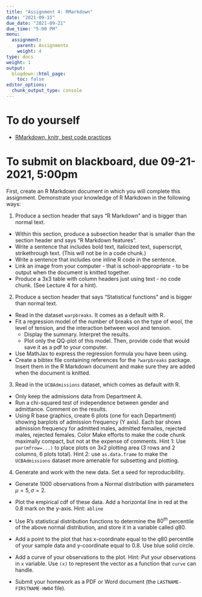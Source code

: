 ```yaml
---
title: "Assignment 4: RMarkdown"
date: "2021-09-15"
due_date: "2021-09-21"
due_time: "5:00 PM"
menu:
  assignment:
    parent: Assignments
    weight: 4
type: docs
weight: 1
output:
  blogdown::html_page:
    toc: false
editor_options: 
  chunk_output_type: console
---
```


# To do yourself

-   [RMarkdown, knitr, best code practices](https://geanders.github.io/RProgrammingForResearch/reproducible-research-1.html)

# To submit on blackboard, due 09-21-2021, 5:00pm

First, create an R Markdown document in which you will complete this assignment. Demonstrate your knowledge of R Markdown in the following ways:

1. Produce a section header that says "R Markdown" and is bigger than normal text.

-   Within this section, produce a subsection header that is smaller than the section header and says "R Markdown features".
-   Write a sentence that includes bold text, italicized text, superscript, strikethrough text. (This will not be in a code chunk.)
-   Write a sentence that includes one inline R code in the sentence.
-   Link an image from your computer - that is school-appropriate - to be output when the document is knitted together.
-   Produce a 3x3 table with column headers just using text - no code chunk. (See Lecture 4 for a hint).

2.   Produce a section header that says "Statistical functions" and is bigger than normal text.

-   Read in the dataset `warpbreaks`. It comes as a default with R.
-   Fit a regression model of the number of breaks on the type of wool, the level of tension, and the interaction between wool and tension.
    -   Display the summary. Interpret the results.
    -   Plot only the QQ-plot of this model. Then, provide code that would save it as a pdf to your computer.
-   Use MathJax to express the regression formula you have been using.
-   Create a bibtex file containing references for the `?warpbreaks` package. Insert them in the R Markdown document and make sure they are added when the document is knitted.

3.   Read in the `UCBAdmissions` dataset, which comes as default with R.

-   Only keep the admissions data from Department A.
-   Run a chi-squared test of independence between gender and admittance. Comment on the results.
- Using R base graphics, create 6 plots (one for each Department) showing barplots of admission frequency (Y axis). Each bar shows admission frequency for admitted males, admitted femailes, rejected males, rejected females. Color  Make efforts to make the code chunk maximally compact, but not at the expense of comments. Hint 1: Use `par(mfrow=...)` to place plots on 3x2 plotting area (3 rows and 2 columns, 6 plots total). Hint 2: use `as.data.frame` to make the `UCBAdmissions` dataset more amenable for subsetting and plotting.

4. Generate and work with the new data. Set a seed for reproducibility.

-   Generate $1000$ observations from a Normal distribution with parameters $\mu=5, \sigma=2$.
-   Plot the empirical cdf of these data. Add a horizontal line in red at the $0.8$ mark on the y-axis. Hint: `abline`
-   Use R's statistical distribution functions to determine the $80^{th}$ percentile of the above normal distribution, and store it in a variable called $q80$.
-   Add a point to the plot that has x-coordinate equal to the $q80$ percentile of your sample data and y-coordinate equal to $0.8$. Use blue solid circle.
- Add a curve of your observations to the plot. Hint: Put your observations in `x` variable. Use `(x)` to represent the vector as a function that `curve` can handle.

- Submit your homework as a<!--n RMarkdown document (the `LASTNAME-FIRSTNAME-HW02.Rmd` file), as well as knitted--> PDF or Word document (the `LASTNAME-FIRSTNAME-HW04` file).<!-- Make sure that the knitted version shows both the code chunks and their output.-->



